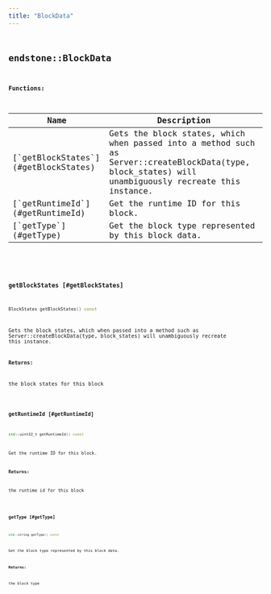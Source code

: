 ```yaml
---
title: "BlockData"
---
```


## <code className="doc-symbol doc-symbol-class"/> endstone::BlockData

















**Functions:**

<table>
<thead>
   <tr>
      <th>Name</th>
      <th>Description</th>
   </tr>
</thead>
<tbody>
<tr key="classendstone_1_1_block_data_1a5900334feb32d7de14feec816c40f023">
    <td>[`getBlockStates`](#getBlockStates)</td>
    <td>Gets the block states, which when passed into a method such as Server::createBlockData(type, block_states) will unambiguously recreate this instance.</td>
</tr>
<tr key="classendstone_1_1_block_data_1a7993d0ad6b7bdffea9d3a8e76734b179">
    <td>[`getRuntimeId`](#getRuntimeId)</td>
    <td>Get the runtime ID for this block.</td>
</tr>
<tr key="classendstone_1_1_block_data_1ae7f0727945267d32623e5f76a48bbc09">
    <td>[`getType`](#getType)</td>
    <td>Get the block type represented by this block data.</td>
</tr>
</tbody>
</table>

### <code className="doc-symbol doc-symbol-function"/> getBlockStates [#getBlockStates]

```cpp
BlockStates getBlockStates() const
```

Gets the block states, which when passed into a method such as Server::createBlockData(type, block_states) will unambiguously recreate this instance.





**Returns:**

the block states for this block 





        
### <code className="doc-symbol doc-symbol-function"/> getRuntimeId [#getRuntimeId]

```cpp
std::uint32_t getRuntimeId() const
```

Get the runtime ID for this block.





**Returns:**

the runtime id for this block 





        
### <code className="doc-symbol doc-symbol-function"/> getType [#getType]

```cpp
std::string getType() const
```

Get the block type represented by this block data.





**Returns:**

the block type 





        
